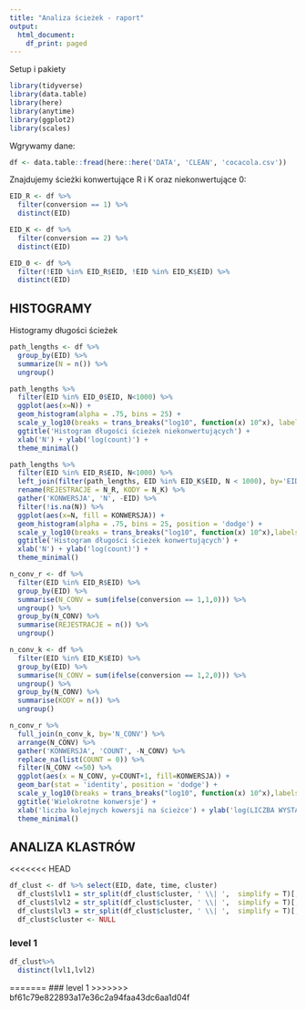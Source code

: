 ```yaml
---
title: "Analiza ścieżek - raport"
output:
  html_document:
    df_print: paged
---
```


Setup i pakiety
```r
library(tidyverse)
library(data.table)
library(here)
library(anytime)
library(ggplot2)
library(scales)
```


Wgrywamy dane:
```r
df <- data.table::fread(here::here('DATA', 'CLEAN', 'cocacola.csv'))
```

Znajdujemy ścieżki konwertujące R i K oraz niekonwertujące 0:

```r
EID_R <- df %>%
  filter(conversion == 1) %>%
  distinct(EID)

EID_K <- df %>%
  filter(conversion == 2) %>%
  distinct(EID)

EID_0 <- df %>%
  filter(!EID %in% EID_R$EID, !EID %in% EID_K$EID) %>%
  distinct(EID)
```

## HISTOGRAMY

Histogramy długości ścieżek
```r
path_lengths <- df %>%
  group_by(EID) %>%
  summarize(N = n()) %>%
  ungroup()
```
```r
path_lengths %>%
  filter(EID %in% EID_0$EID, N<1000) %>%
  ggplot(aes(x=N)) +
  geom_histogram(alpha = .75, bins = 25) +
  scale_y_log10(breaks = trans_breaks("log10", function(x) 10^x), labels = trans_format("log10", math_format(10^.x))) +
  ggtitle('Histogram długości ścieżek niekonwertujących') +
  xlab('N') + ylab('log(count)') +
  theme_minimal()
```



```r
path_lengths %>%
  filter(EID %in% EID_R$EID, N<1000) %>%
  left_join(filter(path_lengths, EID %in% EID_K$EID, N < 1000), by='EID', suffix = c('_R', '_K')) %>%
  rename(REJESTRACJE = N_R, KODY = N_K) %>%
  gather('KONWERSJA', 'N', -EID) %>%
  filter(!is.na(N)) %>%
  ggplot(aes(x=N, fill = KONWERSJA)) +
  geom_histogram(alpha = .75, bins = 25, position = 'dodge') +
  scale_y_log10(breaks = trans_breaks("log10", function(x) 10^x),labels = trans_format("log10", math_format(10^.x))) +
  ggtitle('Histogram długości ścieżek konwertujących') +
  xlab('N') + ylab('log(count)') +
  theme_minimal()
```


```r
n_conv_r <- df %>%
  filter(EID %in% EID_R$EID) %>%
  group_by(EID) %>%
  summarise(N_CONV = sum(ifelse(conversion == 1,1,0))) %>%
  ungroup() %>%
  group_by(N_CONV) %>%
  summarise(REJESTRACJE = n()) %>%
  ungroup()

n_conv_k <- df %>%
  filter(EID %in% EID_K$EID) %>%
  group_by(EID) %>%
  summarise(N_CONV = sum(ifelse(conversion == 1,2,0))) %>%
  ungroup() %>%
  group_by(N_CONV) %>%
  summarise(KODY = n()) %>%
  ungroup()

n_conv_r %>%
  full_join(n_conv_k, by='N_CONV') %>%
  arrange(N_CONV) %>%
  gather('KONWERSJA', 'COUNT', -N_CONV) %>%
  replace_na(list(COUNT = 0)) %>%
  filter(N_CONV <=50) %>%
  ggplot(aes(x = N_CONV, y=COUNT+1, fill=KONWERSJA)) +
  geom_bar(stat = 'identity', position = 'dodge') +
  scale_y_log10(breaks = trans_breaks("log10", function(x) 10^x),labels = trans_format("log10", math_format(10^.x))) +
  ggtitle('Wielokrotne konwersje') +
  xlab('liczba kolejnych kowersji na ścieżce') + ylab('log(LICZBA WYSTĄPIEŃ)') +
  theme_minimal()
```

## ANALIZA KLASTRÓW

<<<<<<< HEAD
```r
df_clust <- df %>% select(EID, date, time, cluster)
  df_clust$lvl1 = str_split(df_clust$cluster, ' \\| ',  simplify = T)[,1]
  df_clust$lvl2 = str_split(df_clust$cluster, ' \\| ',  simplify = T)[,2]
  df_clust$lvl3 = str_split(df_clust$cluster, ' \\| ',  simplify = T)[,3]
  df_clust$cluster <- NULL
```


### level 1

```r
df_clust%>%
  distinct(lvl1,lvl2)

```

=======
### level 1
>>>>>>> bf61c79e822893a17e36c2a94faa43dc6aa1d04f
